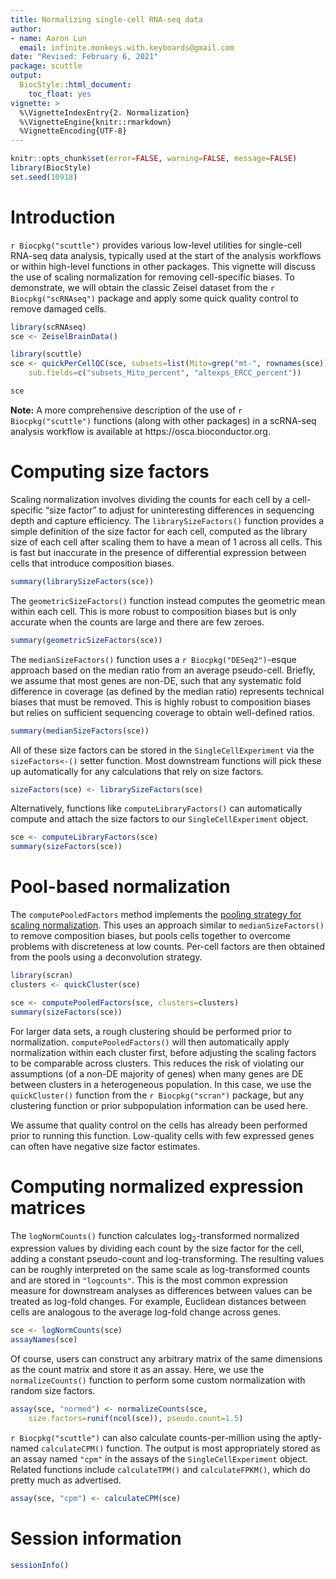 ```yaml
---
title: Normalizing single-cell RNA-seq data
author:
- name: Aaron Lun
  email: infinite.monkeys.with.keyboards@gmail.com
date: "Revised: February 6, 2021"
package: scuttle 
output:
  BiocStyle::html_document:
    toc_float: yes
vignette: >
  %\VignetteIndexEntry{2. Normalization}
  %\VignetteEngine{knitr::rmarkdown}
  %VignetteEncoding{UTF-8}
---
```


```r
knitr::opts_chunk$set(error=FALSE, warning=FALSE, message=FALSE)
library(BiocStyle)
set.seed(10918)
```

# Introduction

`r Biocpkg("scuttle")` provides various low-level utilities for single-cell RNA-seq data analysis,
typically used at the start of the analysis workflows or within high-level functions in other packages.
This vignette will discuss the use of scaling normalization for removing cell-specific biases.
To demonstrate, we will obtain the classic Zeisel dataset from the `r Biocpkg("scRNAseq")` package
and apply some quick quality control to remove damaged cells.

```r
library(scRNAseq)
sce <- ZeiselBrainData()

library(scuttle)
sce <- quickPerCellQC(sce, subsets=list(Mito=grep("mt-", rownames(sce))),
    sub.fields=c("subsets_Mito_percent", "altexps_ERCC_percent")) 

sce
```

**Note:** A more comprehensive description of the use of `r Biocpkg("scuttle")` functions
(along with other packages) in a scRNA-seq analysis workflow is available at https://osca.bioconductor.org.

# Computing size factors

Scaling normalization involves dividing the counts for each cell by a cell-specific "size factor" to adjust for uninteresting differences in sequencing depth and capture efficiency.
The `librarySizeFactors()` function provides a simple definition of the size factor for each cell,
computed as the library size of each cell after scaling them to have a mean of 1 across all cells.
This is fast but inaccurate in the presence of differential expression between cells that introduce composition biases.

```r
summary(librarySizeFactors(sce))
```

The `geometricSizeFactors()` function instead computes the geometric mean within each cell.
This is more robust to composition biases but is only accurate when the counts are large and there are few zeroes.

```r
summary(geometricSizeFactors(sce))
```

The `medianSizeFactors()` function uses a `r Biocpkg("DESeq2")`-esque approach based on the median ratio from an average pseudo-cell.
Briefly, we assume that most genes are non-DE, such that any systematic fold difference in coverage (as defined by the median ratio) represents technical biases that must be removed.
This is highly robust to composition biases but relies on sufficient sequencing coverage to obtain well-defined ratios.

```r
summary(medianSizeFactors(sce))
```

All of these size factors can be stored in the `SingleCellExperiment` via the `sizeFactors<-()` setter function.
Most downstream functions will pick these up automatically for any calculations that rely on size factors.

```r
sizeFactors(sce) <- librarySizeFactors(sce)
```

Alternatively, functions like `computeLibraryFactors()` can automatically compute and attach the size factors to our `SingleCellExperiment` object.

```r
sce <- computeLibraryFactors(sce)
summary(sizeFactors(sce))
```

# Pool-based normalization

The `computePooledFactors` method implements the [pooling strategy for scaling normalization](https://doi.org/10.1186/s13059-016-0947-7).
This uses an approach similar to `medianSizeFactors()` to remove composition biases, 
but pools cells together to overcome problems with discreteness at low counts.
Per-cell factors are then obtained from the pools using a deconvolution strategy.

```r
library(scran)
clusters <- quickCluster(sce)

sce <- computePooledFactors(sce, clusters=clusters)
summary(sizeFactors(sce))
```

For larger data sets, a rough clustering should be performed prior to normalization.
`computePooledFactors()` will then automatically apply normalization within each cluster first, before adjusting the scaling factors to be comparable across clusters.
This reduces the risk of violating our assumptions (of a non-DE majority of genes) when many genes are DE between clusters in a heterogeneous population.
In this case, we use the `quickCluster()` function from the `r Biocpkg("scran")` package, 
but any clustering function or prior subpopulation information can be used here.

We assume that quality control on the cells has already been performed prior to running this function.
Low-quality cells with few expressed genes can often have negative size factor estimates.

# Computing normalized expression matrices

The `logNormCounts()` function calculates log~2~-transformed normalized expression values by dividing each count by the size factor for the cell, adding a constant pseudo-count and log-transforming.
The resulting values can be roughly interpreted on the same scale as log-transformed counts and are stored in `"logcounts"`.
This is the most common expression measure for downstream analyses as differences between values can be treated as log-fold changes.
For example, Euclidean distances between cells are analogous to the average log-fold change across genes.

```r
sce <- logNormCounts(sce)
assayNames(sce)
```

Of course, users can construct any arbitrary matrix of the same dimensions as the count matrix and store it as an assay.
Here, we use the `normalizeCounts()` function to perform some custom normalization with random size factors.

```r
assay(sce, "normed") <- normalizeCounts(sce, 
    size.factors=runif(ncol(sce)), pseudo.count=1.5)
```

`r Biocpkg("scuttle")` can also calculate counts-per-million using the aptly-named `calculateCPM()` function.
The output is most appropriately stored as an assay named `"cpm"` in the assays of the `SingleCellExperiment` object.
Related functions include `calculateTPM()` and `calculateFPKM()`, which do pretty much as advertised.

```r
assay(sce, "cpm") <- calculateCPM(sce)
```

# Session information {-}

```r
sessionInfo()
```

